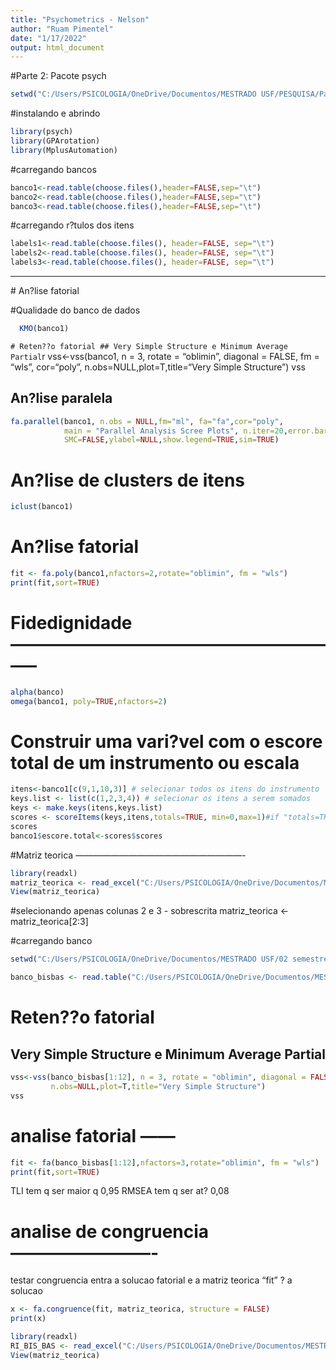 ---
title: "Psychometrics - Nelson"
author: "Ruam Pimentel"
date: "1/17/2022"
output: html_document
---
#Parte 2: Pacote psych

```{r}
setwd("C:/Users/PSICOLOGIA/OneDrive/Documentos/MESTRADO USF/PESQUISA/Participantes/Dados/Sujeitos/BFI2")
```

#instalando e abrindo

```{r}
library(psych)
library(GPArotation)
library(MplusAutomation)

```




#carregando bancos
```{r}
banco1<-read.table(choose.files(),header=FALSE,sep="\t")
banco2<-read.table(choose.files(),header=FALSE,sep="\t")
banco3<-read.table(choose.files(),header=FALSE,sep="\t")

```
  


#carregando r?tulos dos itens
```{r}
labels1<-read.table(choose.files(), header=FALSE, sep="\t")
labels2<-read.table(choose.files(), header=FALSE, sep="\t")
labels3<-read.table(choose.files(), header=FALSE, sep="\t")
```



--------------------------------------------------------
  
  # An?lise fatorial 
  
#Qualidade do banco de dados 
```{r}
  KMO(banco1)  

```



```# Reten??o fatorial
## Very Simple Structure e Minimum Average Partial
```{r}
vss<-vss(banco1, n = 3, rotate = "oblimin", diagonal = FALSE, fm = "wls", cor="poly",
         n.obs=NULL,plot=T,title="Very Simple Structure")
vss 



## An?lise paralela
```{r}
fa.parallel(banco1, n.obs = NULL,fm="ml", fa="fa",cor="poly",
            main = "Parallel Analysis Scree Plots", n.iter=20,error.bars=FALSE,
            SMC=FALSE,ylabel=NULL,show.legend=TRUE,sim=TRUE)

```


# An?lise de clusters de itens

```{r}
iclust(banco1)

```


# An?lise fatorial
```{r}
fit <- fa.poly(banco1,nfactors=2,rotate="oblimin", fm = "wls")
print(fit,sort=TRUE)

```



# Fidedignidade -----------------------------------------------------------
```{r}

alpha(banco)
omega(banco1, poly=TRUE,nfactors=2)

```



# Construir uma vari?vel com o escore total de um instrumento ou escala
```{r}
itens<-banco1[c(9,1,10,3)] # selecionar todos os itens do instrumento
keys.list <- list(c(1,2,3,4)) # selecionar os itens a serem somados
keys <- make.keys(itens,keys.list)
scores <- scoreItems(keys,itens,totals=TRUE, min=0,max=1)#if "totals=TRUE" then total scores; if "totals=FALSE" then mean scores
scores
banco1$escore.total<-scores$scores

```


#Matriz teorica ----------------------------------------------------------
```{r}
library(readxl)
matriz_teorica <- read_excel("C:/Users/PSICOLOGIA/OneDrive/Documentos/MESTRADO USF/02 semestre/Psicometria/analise.confirmatorias.exploratorias/MATRIZ_TEORICA.xlsx")
View(matriz_teorica)

```


#selecionando apenas colunas 2 e 3 - sobrescrita
matriz_teorica <- matriz_teorica[2:3]

#carregando banco
```{r}
setwd("C:/Users/PSICOLOGIA/OneDrive/Documentos/MESTRADO USF/02 semestre/Psicometria/analise.confirmatorias.exploratorias")

banco_bisbas <- read.table("C:/Users/PSICOLOGIA/OneDrive/Documentos/MESTRADO USF/02 semestre/Psicometria/analise.confirmatorias.exploratorias/simulated.dat.txt", quote="\"", comment.char="")

```


# Reten??o fatorial
## Very Simple Structure e Minimum Average Partial
```{r}
vss<-vss(banco_bisbas[1:12], n = 3, rotate = "oblimin", diagonal = FALSE, fm = "wls",
         n.obs=NULL,plot=T,title="Very Simple Structure")
vss
```
 

# analise fatorial ------
```{r}
fit <- fa(banco_bisbas[1:12],nfactors=3,rotate="oblimin", fm = "wls")
print(fit,sort=TRUE)

```
TLI tem q ser maior q 0,95
RMSEA tem q ser at? 0,08

# analise de congruencia -------------------------
testar congruencia entra a solucao fatorial e a matriz teorica "fit" ? a solucao

```{r}
x <- fa.congruence(fit, matriz_teorica, structure = FALSE)
print(x)
```

```{r}
library(readxl)
RI_BIS_BAS <- read_excel("C:/Users/PSICOLOGIA/OneDrive/Documentos/MESTRADO USF/02 semestre/Psicometria/analise.confirmatorias.exploratorias/MATRIZ_TEORICA.xlsx",3, col_types = "numeric", col_names = FALSE)
View(matriz_teorica)
```



